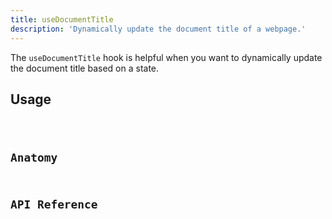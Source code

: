 ```yaml
---
title: useDocumentTitle
description: 'Dynamically update the document title of a webpage.'
---
```





The `useDocumentTitle` hook is helpful when you want to dynamically update the document title based on a state.

<DemoWrapper>
	<Example client:load />
</DemoWrapper>

## Usage

<Code lang="tsx" title="./src/App.tsx" code={code} />

## Anatomy

## API Reference
